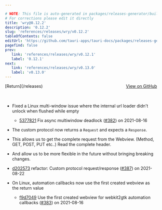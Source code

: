 ```yaml
---

# NOTE: This file is auto-generated in packages/releases-generator/build.ts
# For corrections please edit it directly
title: 'wry@0.12.2'
description: '0.12.2'
slug: 'references/releases/wry/v0.12.2'
tableOfContents: false
editUrl: 'https://github.com/tauri-apps/tauri-docs/packages/releases-generator/build.ts'
pagefind: false
prev:
   link: 'references/releases/wry/v0.12.1'
   label: '0.12.1'
next:
   link: 'references/releases/wry/v0.13.0'
   label: 'v0.13.0'
---
```


			

<ReleaseSidebar slug="references/releases/wry"  packageName="wry" />

<div style="margin-bottom:3rem; display: flex; justify-content: space-between; align-items: center"><span>[Return](/releases)</span><span><a href="https://github.com/tauri-apps/wry/releases/tag/wry-v0.12.2">View on GitHub</a></span></div>

- Fixed a Linux multi-window issue where the internal url loader didn&#39;t unlock when flushed while empty
  - [5377821](https://github.com/tauri-apps/wry/commit/5377821f43c0e7556ec46f0aaf4d6b0637512493) Fix async multiwindow deadlock ([#382](https://github.com/tauri-apps/wry/pull/382)) on 2021-08-16

- The custom protocol now returns a `Request` and expects a `Response`.

- This allows us to get the complete request from the Webview. (Method, GET, POST, PUT etc..)
  Read the complete header.

- And allow us to be more flexible in the future without bringing breaking changes.

- [d202573](https://github.com/tauri-apps/wry/commit/d202573c2c68a2ff0411c1aa797ecc10f727e93b) refactor: Custom protocol request/response ([#387](https://github.com/tauri-apps/wry/pull/387)) on 2021-08-22

- On Linux, automation callbacks now use the first created webview as the return value
  - [f9d7049](https://github.com/tauri-apps/wry/commit/f9d7049978bbad389c99d7a7cce9903a528d871d) Use the first created webview for webkit2gtk automation callbacks ([#383](https://github.com/tauri-apps/wry/pull/383)) on 2021-08-16

